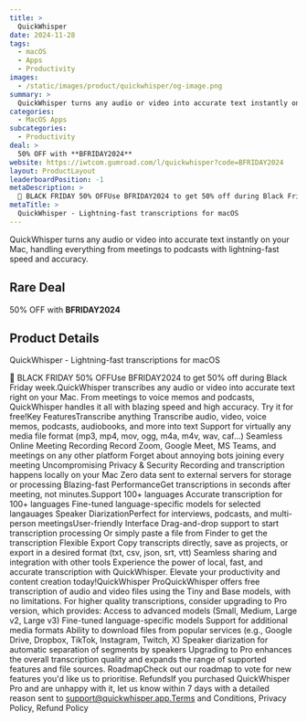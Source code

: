 ```yaml
---
title: >
  QuickWhisper
date: 2024-11-28
tags:
  - macOS
  - Apps
  - Productivity
images:
  - /static/images/product/quickwhisper/og-image.png
summary: >
  QuickWhisper turns any audio or video into accurate text instantly on your Mac, handling everything from meetings to podcasts with lightning-fast speed and accuracy.
categories:
  - MacOS Apps
subcategories:
  - Productivity
deal: >
  50% OFF with **BFRIDAY2024**
website: https://iwtcom.gumroad.com/l/quickwhisper?code=BFRIDAY2024
layout: ProductLayout
leaderboardPosition: -1
metaDescription: >
  🎁 BLACK FRIDAY 50% OFFUse BFRIDAY2024 to get 50% off during Black Friday week.QuickWhisper transcribes any audio or video into accurate text right on your Mac. From meetings to voice memos and podcasts, QuickWhisper handles it all with blazing speed and high accuracy. Try it for free!Key FeaturesTranscribe anything Transcribe audio, video, voice memos, podcasts, audiobooks, and more into text Support for virtually any media file format (mp3, mp4, mov, ogg, m4a, m4v, wav, caf...) Seamless Online Meeting Recording Record Zoom, Google Meet, MS Teams, and meetings on any other platform Forget about annoying bots joining every meeting Uncompromising Privacy &amp; Security Recording and transcription happens locally on your Mac Zero data sent to external servers for storage or processing Blazing-fast PerformanceGet transcriptions in seconds after meeting, not minutes.Support 100+ languages Accurate transcription for 100+ languages Fine-tuned language-specific models for selected langauages Speaker DiarizationPerfect for interviews, podcasts, and multi-person meetingsUser-friendly Interface Drag-and-drop support to start transcription processing Or simply paste a file from Finder to get the transcription Flexible Export Copy transcripts directly, save as projects, or export in a desired format (txt, csv, json, srt, vtt) Seamless sharing and integration with other tools Experience the power of local, fast, and accurate transcription with QuickWhisper. Elevate your productivity and content creation today!QuickWhisper ProQuickWhisper offers free transcription of audio and video files using the Tiny and Base models, with no limitations. For higher quality transcriptions, consider upgrading to Pro version, which provides: Access to advanced models (Small, Medium, Large v2, Large v3) Fine-tuned language-specific models Support for additional media formats Ability to download files from popular services (e.g., Google Drive, Dropbox, TikTok, Instagram, Twitch, X) Speaker diarization for automatic separation of segments by speakers Upgrading to Pro enhances the overall transcription quality and expands the range of supported features and file sources. RoadmapCheck out our roadmap to vote for new features you'd like us to prioritise. RefundsIf you purchased QuickWhisper Pro and are unhappy with it, let us know within 7 days with a detailed reason sent to support@quickwhisper.app.Terms and Conditions, Privacy Policy, Refund Policy
metaTitle: >
  QuickWhisper - Lightning-fast transcriptions for macOS
---
```

QuickWhisper turns any audio or video into accurate text instantly on your Mac, handling everything from meetings to podcasts with lightning-fast speed and accuracy.

## Rare Deal

50% OFF with **BFRIDAY2024**

## Product Details

QuickWhisper - Lightning-fast transcriptions for macOS

🎁 BLACK FRIDAY 50% OFFUse BFRIDAY2024 to get 50% off during Black Friday week.QuickWhisper transcribes any audio or video into accurate text right on your Mac. From meetings to voice memos and podcasts, QuickWhisper handles it all with blazing speed and high accuracy. Try it for free!Key FeaturesTranscribe anything Transcribe audio, video, voice memos, podcasts, audiobooks, and more into text Support for virtually any media file format (mp3, mp4, mov, ogg, m4a, m4v, wav, caf...) Seamless Online Meeting Recording Record Zoom, Google Meet, MS Teams, and meetings on any other platform Forget about annoying bots joining every meeting Uncompromising Privacy &amp; Security Recording and transcription happens locally on your Mac Zero data sent to external servers for storage or processing Blazing-fast PerformanceGet transcriptions in seconds after meeting, not minutes.Support 100+ languages Accurate transcription for 100+ languages Fine-tuned language-specific models for selected langauages Speaker DiarizationPerfect for interviews, podcasts, and multi-person meetingsUser-friendly Interface Drag-and-drop support to start transcription processing Or simply paste a file from Finder to get the transcription Flexible Export Copy transcripts directly, save as projects, or export in a desired format (txt, csv, json, srt, vtt) Seamless sharing and integration with other tools Experience the power of local, fast, and accurate transcription with QuickWhisper. Elevate your productivity and content creation today!QuickWhisper ProQuickWhisper offers free transcription of audio and video files using the Tiny and Base models, with no limitations. For higher quality transcriptions, consider upgrading to Pro version, which provides: Access to advanced models (Small, Medium, Large v2, Large v3) Fine-tuned language-specific models Support for additional media formats Ability to download files from popular services (e.g., Google Drive, Dropbox, TikTok, Instagram, Twitch, X) Speaker diarization for automatic separation of segments by speakers Upgrading to Pro enhances the overall transcription quality and expands the range of supported features and file sources. RoadmapCheck out our roadmap to vote for new features you'd like us to prioritise. RefundsIf you purchased QuickWhisper Pro and are unhappy with it, let us know within 7 days with a detailed reason sent to support@quickwhisper.app.Terms and Conditions, Privacy Policy, Refund Policy
